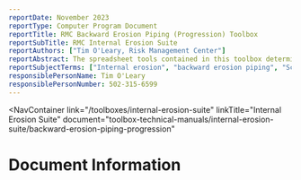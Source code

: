 ```yaml
---
reportDate: November 2023
reportType: Computer Program Document
reportTitle: RMC Backward Erosion Piping (Progression) Toolbox
reportSubTitle: RMC Internal Erosion Suite
reportAuthors: ["Tim O'Leary, Risk Management Center"]
reportAbstract: The spreadsheet tools contained in this toolbox deterministically and probabilistically assess the likelihood of backward erosion piping progression (hydraulic condition) using the adjusted Schmertmann (2000) method and the adjusted calculation rule of Sellmeijer et al. (2011) in addition to creep ratio methods of Bligh (1910) and Lane (1935).
reportSubjectTerms: ["Internal erosion", "backward erosion piping", "Schmertmann", "Sellmeijer", "Bligh", "Lane", "creep ratio"]
responsiblePersonName: Tim O'Leary
responsiblePersonNumber: 502-315-6599
---
```



<NavContainer 
  link="/toolboxes/internal-erosion-suite"
  linkTitle="Internal Erosion Suite" 
  document="toolbox-technical-manuals/internal-erosion-suite/backward-erosion-piping-progression"
></NavContainer>

# Document Information

<DocumentMetadata metadata={frontMatter} />
